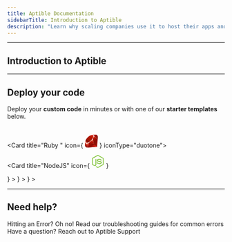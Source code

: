 ```yaml
---
title: Aptible Documentation
sidebarTitle: Introduction to Aptible
description: "Learn why scaling companies use it to host their apps and data in the cloud"
---
```


---
## Introduction to Aptible

---



## Deploy your code

Deploy your **custom code** in minutes or with one of our **starter templates** below.
<CardGroup cols={2}>
<Card title="Custom Code" icon="globe" color="black"> 
<CardGroup cols={2}>  
<Card title="Deploy Now" href="https://app.aptible.com/create">   
</Card>
<Card title="Docs" href="">   
</Card>
</CardGroup>
</Card>
<Card title="Ruby " icon={
    <svg width="30" height="30" viewBox="0 0 256 255" xmlns="http://www.w3.org/2000/svg" preserveAspectRatio="xMinYMin meet"><defs><linearGradient x1="84.75%" y1="111.399%" x2="58.254%" y2="64.584%" id="a"><stop stop-color="#FB7655" offset="0%"/><stop stop-color="#FB7655" offset="0%"/><stop stop-color="#E42B1E" offset="41%"/><stop stop-color="#900" offset="99%"/><stop stop-color="#900" offset="100%"/></linearGradient><linearGradient x1="116.651%" y1="60.89%" x2="1.746%" y2="19.288%" id="b"><stop stop-color="#871101" offset="0%"/><stop stop-color="#871101" offset="0%"/><stop stop-color="#911209" offset="99%"/><stop stop-color="#911209" offset="100%"/></linearGradient><linearGradient x1="75.774%" y1="219.327%" x2="38.978%" y2="7.829%" id="c"><stop stop-color="#871101" offset="0%"/><stop stop-color="#871101" offset="0%"/><stop stop-color="#911209" offset="99%"/><stop stop-color="#911209" offset="100%"/></linearGradient><linearGradient x1="50.012%" y1="7.234%" x2="66.483%" y2="79.135%" id="d"><stop stop-color="#FFF" offset="0%"/><stop stop-color="#FFF" offset="0%"/><stop stop-color="#E57252" offset="23%"/><stop stop-color="#DE3B20" offset="46%"/><stop stop-color="#A60003" offset="99%"/><stop stop-color="#A60003" offset="100%"/></linearGradient><linearGradient x1="46.174%" y1="16.348%" x2="49.932%" y2="83.047%" id="e"><stop stop-color="#FFF" offset="0%"/><stop stop-color="#FFF" offset="0%"/><stop stop-color="#E4714E" offset="23%"/><stop stop-color="#BE1A0D" offset="56%"/><stop stop-color="#A80D00" offset="99%"/><stop stop-color="#A80D00" offset="100%"/></linearGradient><linearGradient x1="36.965%" y1="15.594%" x2="49.528%" y2="92.478%" id="f"><stop stop-color="#FFF" offset="0%"/><stop stop-color="#FFF" offset="0%"/><stop stop-color="#E46342" offset="18%"/><stop stop-color="#C82410" offset="40%"/><stop stop-color="#A80D00" offset="99%"/><stop stop-color="#A80D00" offset="100%"/></linearGradient><linearGradient x1="13.609%" y1="58.346%" x2="85.764%" y2="-46.717%" id="g"><stop stop-color="#FFF" offset="0%"/><stop stop-color="#FFF" offset="0%"/><stop stop-color="#C81F11" offset="54%"/><stop stop-color="#BF0905" offset="99%"/><stop stop-color="#BF0905" offset="100%"/></linearGradient><linearGradient x1="27.624%" y1="21.135%" x2="50.745%" y2="79.056%" id="h"><stop stop-color="#FFF" offset="0%"/><stop stop-color="#FFF" offset="0%"/><stop stop-color="#DE4024" offset="31%"/><stop stop-color="#BF190B" offset="99%"/><stop stop-color="#BF190B" offset="100%"/></linearGradient><linearGradient x1="-20.667%" y1="122.282%" x2="104.242%" y2="-6.342%" id="i"><stop stop-color="#BD0012" offset="0%"/><stop stop-color="#BD0012" offset="0%"/><stop stop-color="#FFF" offset="7%"/><stop stop-color="#FFF" offset="17%"/><stop stop-color="#C82F1C" offset="27%"/><stop stop-color="#820C01" offset="33%"/><stop stop-color="#A31601" offset="46%"/><stop stop-color="#B31301" offset="72%"/><stop stop-color="#E82609" offset="99%"/><stop stop-color="#E82609" offset="100%"/></linearGradient><linearGradient x1="58.792%" y1="65.205%" x2="11.964%" y2="50.128%" id="j"><stop stop-color="#8C0C01" offset="0%"/><stop stop-color="#8C0C01" offset="0%"/><stop stop-color="#990C00" offset="54%"/><stop stop-color="#A80D0E" offset="99%"/><stop stop-color="#A80D0E" offset="100%"/></linearGradient><linearGradient x1="79.319%" y1="62.754%" x2="23.088%" y2="17.888%" id="k"><stop stop-color="#7E110B" offset="0%"/><stop stop-color="#7E110B" offset="0%"/><stop stop-color="#9E0C00" offset="99%"/><stop stop-color="#9E0C00" offset="100%"/></linearGradient><linearGradient x1="92.88%" y1="74.122%" x2="59.841%" y2="39.704%" id="l"><stop stop-color="#79130D" offset="0%"/><stop stop-color="#79130D" offset="0%"/><stop stop-color="#9E120B" offset="99%"/><stop stop-color="#9E120B" offset="100%"/></linearGradient><radialGradient cx="32.001%" cy="40.21%" fx="32.001%" fy="40.21%" r="69.573%" id="m"><stop stop-color="#A80D00" offset="0%"/><stop stop-color="#A80D00" offset="0%"/><stop stop-color="#7E0E08" offset="99%"/><stop stop-color="#7E0E08" offset="100%"/></radialGradient><radialGradient cx="13.549%" cy="40.86%" fx="13.549%" fy="40.86%" r="88.386%" id="n"><stop stop-color="#A30C00" offset="0%"/><stop stop-color="#A30C00" offset="0%"/><stop stop-color="#800E08" offset="99%"/><stop stop-color="#800E08" offset="100%"/></radialGradient><linearGradient x1="56.57%" y1="101.717%" x2="3.105%" y2="11.993%" id="o"><stop stop-color="#8B2114" offset="0%"/><stop stop-color="#8B2114" offset="0%"/><stop stop-color="#9E100A" offset="43%"/><stop stop-color="#B3100C" offset="99%"/><stop stop-color="#B3100C" offset="100%"/></linearGradient><linearGradient x1="30.87%" y1="35.599%" x2="92.471%" y2="100.694%" id="p"><stop stop-color="#B31000" offset="0%"/><stop stop-color="#B31000" offset="0%"/><stop stop-color="#910F08" offset="44%"/><stop stop-color="#791C12" offset="99%"/><stop stop-color="#791C12" offset="100%"/></linearGradient></defs><path d="M197.467 167.764l-145.52 86.41 188.422-12.787L254.88 51.393l-57.414 116.37z" fill="url(#a)"/><path d="M240.677 241.257L224.482 129.48l-44.113 58.25 60.308 53.528z" fill="url(#b)"/><path d="M240.896 241.257l-118.646-9.313-69.674 21.986 188.32-12.673z" fill="url(#c)"/><path d="M52.744 253.955l29.64-97.1L17.16 170.8l35.583 83.154z" fill="url(#d)"/><path d="M180.358 188.05L153.085 81.226l-78.047 73.16 105.32 33.666z" fill="url(#e)"/><path d="M248.693 82.73l-73.777-60.256-20.544 66.418 94.321-6.162z" fill="url(#f)"/><path d="M214.191.99L170.8 24.97 143.424.669l70.767.322z" fill="url(#g)"/><path d="M0 203.372l18.177-33.151-14.704-39.494L0 203.372z" fill="url(#h)"/><path d="M2.496 129.48l14.794 41.963 64.283-14.422 73.39-68.207 20.712-65.787L143.063 0 87.618 20.75c-17.469 16.248-51.366 48.396-52.588 49-1.21.618-22.384 40.639-32.534 59.73z" fill="#FFF"/><path d="M54.442 54.094c37.86-37.538 86.667-59.716 105.397-40.818 18.72 18.898-1.132 64.823-38.992 102.349-37.86 37.525-86.062 60.925-104.78 42.027-18.73-18.885.515-66.032 38.375-103.558z" fill="url(#i)"/><path d="M52.744 253.916l29.408-97.409 97.665 31.376c-35.312 33.113-74.587 61.106-127.073 66.033z" fill="url(#j)"/><path d="M155.092 88.622l25.073 99.313c29.498-31.016 55.972-64.36 68.938-105.603l-94.01 6.29z" fill="url(#k)"/><path d="M248.847 82.833c10.035-30.282 12.35-73.725-34.966-81.791l-38.825 21.445 73.791 60.346z" fill="url(#l)"/><path d="M0 202.935c1.39 49.979 37.448 50.724 52.808 51.162l-35.48-82.86L0 202.935z" fill="#9E1209"/><path d="M155.232 88.777c22.667 13.932 68.35 41.912 69.276 42.426 1.44.81 19.695-30.784 23.838-48.64l-93.114 6.214z" fill="url(#m)"/><path d="M82.113 156.507l39.313 75.848c23.246-12.607 41.45-27.967 58.121-44.42l-97.434-31.428z" fill="url(#n)"/><path d="M17.174 171.34l-5.57 66.328c10.51 14.357 24.97 15.605 40.136 14.486-10.973-27.311-32.894-81.92-34.566-80.814z" fill="url(#o)"/><path d="M174.826 22.654l78.1 10.96c-4.169-17.662-16.969-29.06-38.787-32.623l-39.313 21.663z" fill="url(#p)"/></svg>
} iconType="duotone"> 
</Card>

<Card
  title="NodeJS"
  icon={
<svg xmlns="http://www.w3.org/2000/svg" width="30" height="30" viewBox="0 0 58 64" fill="none">
<path d="M26.3201 0.681001C27.9201 -0.224999 29.9601 -0.228999 31.5201 0.681001L55.4081 14.147C56.9021 14.987 57.9021 16.653 57.8881 18.375V45.375C57.8981 47.169 56.8001 48.871 55.2241 49.695L31.4641 63.099C30.6514 63.5481 29.7333 63.7714 28.8052 63.7457C27.877 63.7201 26.9727 63.4463 26.1861 62.953L19.0561 58.833C18.5701 58.543 18.0241 58.313 17.6801 57.843C17.9841 57.435 18.5241 57.383 18.9641 57.203C19.9561 56.887 20.8641 56.403 21.7761 55.891C22.0061 55.731 22.2881 55.791 22.5081 55.935L28.5881 59.451C29.0221 59.701 29.4621 59.371 29.8341 59.161L53.1641 45.995C53.4521 45.855 53.6121 45.551 53.5881 45.235V18.495C53.6201 18.135 53.4141 17.807 53.0881 17.661L29.3881 4.315C29.2515 4.22054 29.0894 4.16976 28.9234 4.16941C28.7573 4.16905 28.5951 4.21912 28.4581 4.313L4.79207 17.687C4.47207 17.833 4.25207 18.157 4.29207 18.517V45.257C4.26407 45.573 4.43207 45.871 4.72207 46.007L11.0461 49.577C12.2341 50.217 13.6921 50.577 15.0001 50.107C15.5725 49.8913 16.0652 49.5058 16.4123 49.0021C16.7594 48.4984 16.9443 47.9007 16.9421 47.289L16.9481 20.709C16.9201 20.315 17.2921 19.989 17.6741 20.029H20.7141C21.1141 20.019 21.4281 20.443 21.3741 20.839L21.3681 47.587C21.3701 49.963 20.3941 52.547 18.1961 53.713C15.4881 55.113 12.1401 54.819 9.46407 53.473L2.66407 49.713C1.06407 48.913 -0.00993076 47.185 6.9243e-05 45.393V18.393C0.0067219 17.5155 0.247969 16.6557 0.698803 15.9027C1.14964 15.1498 1.79365 14.5312 2.56407 14.111L26.3201 0.681001ZM33.2081 19.397C36.6621 19.197 40.3601 19.265 43.4681 20.967C45.8741 22.271 47.2081 25.007 47.2521 27.683C47.1841 28.043 46.8081 28.243 46.4641 28.217C45.4641 28.215 44.4601 28.231 43.4561 28.211C43.0301 28.227 42.7841 27.835 42.7301 27.459C42.4421 26.179 41.7441 24.913 40.5401 24.295C38.6921 23.369 36.5481 23.415 34.5321 23.435C33.0601 23.515 31.4781 23.641 30.2321 24.505C29.2721 25.161 28.9841 26.505 29.3261 27.549C29.6461 28.315 30.5321 28.561 31.2541 28.789C35.4181 29.877 39.8281 29.789 43.9141 31.203C45.6041 31.787 47.2581 32.923 47.8381 34.693C48.5941 37.065 48.2641 39.901 46.5781 41.805C45.2101 43.373 43.2181 44.205 41.2281 44.689C38.5821 45.279 35.8381 45.293 33.1521 45.029C30.6261 44.741 27.9981 44.077 26.0481 42.357C24.3801 40.909 23.5681 38.653 23.6481 36.477C23.6681 36.109 24.0341 35.853 24.3881 35.883H27.3881C27.7921 35.855 28.0881 36.203 28.1081 36.583C28.2941 37.783 28.7521 39.083 29.8161 39.783C31.8681 41.107 34.4421 41.015 36.7901 41.053C38.7361 40.967 40.9201 40.941 42.5101 39.653C43.3501 38.919 43.5961 37.693 43.3701 36.637C43.1241 35.745 42.1701 35.331 41.3701 35.037C37.2601 33.737 32.8001 34.209 28.7301 32.737C27.0781 32.153 25.4801 31.049 24.8461 29.351C23.9601 26.951 24.3661 23.977 26.2321 22.137C28.0321 20.307 30.6721 19.601 33.1721 19.349L33.2081 19.397Z" fill="#8CC84B"/>
</svg>
  }
>
</Card>
<Card
  title="Django"
  icon={
<svg width="30" height="30" viewBox="0 0 256 326" xmlns="http://www.w3.org/2000/svg" preserveAspectRatio="xMinYMin meet"><g fill="#2BA977"><path d="M114.784 0h53.278v244.191c-27.29 5.162-47.38 7.193-69.117 7.193C33.873 251.316 0 222.245 0 166.412c0-53.795 35.93-88.708 91.608-88.708 8.64 0 15.222.68 23.176 2.717V0zm1.867 124.427c-6.24-2.038-11.382-2.717-17.965-2.717-26.947 0-42.512 16.437-42.512 45.243 0 28.046 14.88 43.532 42.17 43.532 5.896 0 10.696-.332 18.307-1.351v-84.707z"/><path d="M255.187 84.26v122.263c0 42.105-3.154 62.353-12.411 79.81-8.64 16.783-20.022 27.366-43.541 39.055l-49.438-23.297c23.519-10.93 34.901-20.588 42.17-35.327 7.61-15.072 10.01-32.529 10.01-78.445V84.261h53.21zM196.608 0h53.278v54.135h-53.278V0z"/></g></svg>
  }
>
</Card>
<Card
  title="Laravel"
  icon={
    <svg height="30" viewBox="0 -.11376601 49.74245785 51.31690859" width="30" xmlns="http://www.w3.org/2000/svg"><path d="m49.626 11.564a.809.809 0 0 1 .028.209v10.972a.8.8 0 0 1 -.402.694l-9.209 5.302v10.509c0 .286-.152.55-.4.694l-19.223 11.066c-.044.025-.092.041-.14.058-.018.006-.035.017-.054.022a.805.805 0 0 1 -.41 0c-.022-.006-.042-.018-.063-.026-.044-.016-.09-.03-.132-.054l-19.219-11.066a.801.801 0 0 1 -.402-.694v-32.916c0-.072.01-.142.028-.21.006-.023.02-.044.028-.067.015-.042.029-.085.051-.124.015-.026.037-.047.055-.071.023-.032.044-.065.071-.093.023-.023.053-.04.079-.06.029-.024.055-.05.088-.069h.001l9.61-5.533a.802.802 0 0 1 .8 0l9.61 5.533h.002c.032.02.059.045.088.068.026.02.055.038.078.06.028.029.048.062.072.094.017.024.04.045.054.071.023.04.036.082.052.124.008.023.022.044.028.068a.809.809 0 0 1 .028.209v20.559l8.008-4.611v-10.51c0-.07.01-.141.028-.208.007-.024.02-.045.028-.068.016-.042.03-.085.052-.124.015-.026.037-.047.054-.071.024-.032.044-.065.072-.093.023-.023.052-.04.078-.06.03-.024.056-.05.088-.069h.001l9.611-5.533a.801.801 0 0 1 .8 0l9.61 5.533c.034.02.06.045.09.068.025.02.054.038.077.06.028.029.048.062.072.094.018.024.04.045.054.071.023.039.036.082.052.124.009.023.022.044.028.068zm-1.574 10.718v-9.124l-3.363 1.936-4.646 2.675v9.124l8.01-4.611zm-9.61 16.505v-9.13l-4.57 2.61-13.05 7.448v9.216zm-36.84-31.068v31.068l17.618 10.143v-9.214l-9.204-5.209-.003-.002-.004-.002c-.031-.018-.057-.044-.086-.066-.025-.02-.054-.036-.076-.058l-.002-.003c-.026-.025-.044-.056-.066-.084-.02-.027-.044-.05-.06-.078l-.001-.003c-.018-.03-.029-.066-.042-.1-.013-.03-.03-.058-.038-.09v-.001c-.01-.038-.012-.078-.016-.117-.004-.03-.012-.06-.012-.09v-21.483l-4.645-2.676-3.363-1.934zm8.81-5.994-8.007 4.609 8.005 4.609 8.006-4.61-8.006-4.608zm4.164 28.764 4.645-2.674v-20.096l-3.363 1.936-4.646 2.675v20.096zm24.667-23.325-8.006 4.609 8.006 4.609 8.005-4.61zm-.801 10.605-4.646-2.675-3.363-1.936v9.124l4.645 2.674 3.364 1.937zm-18.422 20.561 11.743-6.704 5.87-3.35-8-4.606-9.211 5.303-8.395 4.833z" fill="#ff2d20"/></svg>
  }
>
</Card>
<Card
  title="Python"
  icon={
<svg width="30" height="30" viewBox="0 0 256 255" xmlns="http://www.w3.org/2000/svg" preserveAspectRatio="xMinYMin meet"><defs><linearGradient x1="12.959%" y1="12.039%" x2="79.639%" y2="78.201%" id="a"><stop stop-color="#387EB8" offset="0%"/><stop stop-color="#366994" offset="100%"/></linearGradient><linearGradient x1="19.128%" y1="20.579%" x2="90.742%" y2="88.429%" id="b"><stop stop-color="#FFE052" offset="0%"/><stop stop-color="#FFC331" offset="100%"/></linearGradient></defs><path d="M126.916.072c-64.832 0-60.784 28.115-60.784 28.115l.072 29.128h61.868v8.745H41.631S.145 61.355.145 126.77c0 65.417 36.21 63.097 36.21 63.097h21.61v-30.356s-1.165-36.21 35.632-36.21h61.362s34.475.557 34.475-33.319V33.97S194.67.072 126.916.072zM92.802 19.66a11.12 11.12 0 0 1 11.13 11.13 11.12 11.12 0 0 1-11.13 11.13 11.12 11.12 0 0 1-11.13-11.13 11.12 11.12 0 0 1 11.13-11.13z" fill="url(#a)"/><path d="M128.757 254.126c64.832 0 60.784-28.115 60.784-28.115l-.072-29.127H127.6v-8.745h86.441s41.486 4.705 41.486-60.712c0-65.416-36.21-63.096-36.21-63.096h-21.61v30.355s1.165 36.21-35.632 36.21h-61.362s-34.475-.557-34.475 33.32v56.013s-5.235 33.897 62.518 33.897zm34.114-19.586a11.12 11.12 0 0 1-11.13-11.13 11.12 11.12 0 0 1 11.13-11.131 11.12 11.12 0 0 1 11.13 11.13 11.12 11.12 0 0 1-11.13 11.13z" fill="url(#b)"/></svg>
  }
>
</Card>
</CardGroup>

---

## Need help?

<CardGroup cols={2}>
  <Card title="Troubleshooting Guides" icon="books" iconType="duotone" href="https://www.aptible.com/docs/common-erorrs">
    Hitting an Error? Oh no! Read our troubleshooting guides for common errors
  </Card>
  <Card title="Contact Support" icon="comment" iconType="duotone" href="https://aptible.zendesk.com/hc/en-us/requests/new">
    Have a question? Reach out to Aptible Support
  </Card>
</CardGroup>